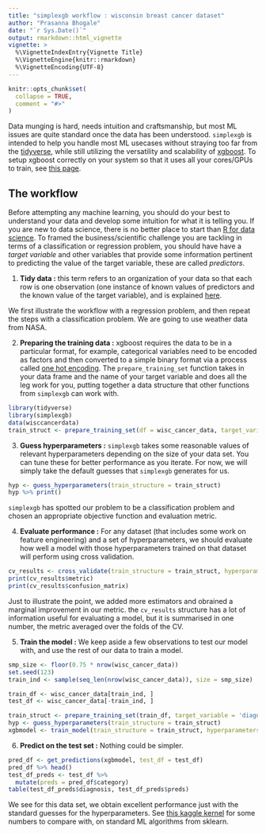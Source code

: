 ```yaml
---
title: "simplexgb workflow : wisconsin breast cancer dataset"
author: "Prasanna Bhogale"
date: "`r Sys.Date()`"
output: rmarkdown::html_vignette
vignette: >
  %\VignetteIndexEntry{Vignette Title}
  %\VignetteEngine{knitr::rmarkdown}
  %\VignetteEncoding{UTF-8}
---
```


```r
knitr::opts_chunk$set(
  collapse = TRUE,
  comment = "#>"
)
```

Data munging is hard, needs intuition and craftsmanship, but most ML issues are quite standard once the data has been understood. `simplexgb` is intended to help you handle most ML usecases without straying too far from the [tidyverse](https://www.tidyverse.org/), while still utilizing the versatility and scalability of [xgboost](https://xgboost.readthedocs.io/en/latest/). To setup xgboost correctly on your system so that it uses all your cores/GPUs to train, see [this page](https://xgboost.readthedocs.io/en/latest/build.html).

## The workflow

Before attempting any machine learning, you should do your best to understand your data and develop some intuition for what it is telling you. If you are new to data science, there is no better place to start than [R for data science](https://r4ds.had.co.nz/).
To framed the business/scientific challenge you are tackling in terms of a classification or regression problem, you should have have a *target variable* and other variables that provide some information pertinent to predicting the value of the target variable, these are called *predictors*. 

1. **Tidy data :** this term refers to an organization of your data so that each row is one observation (one instance of known values of predictors and the known value of the target variable), and is explained [here](http://vita.had.co.nz/papers/tidy-data.html).

We first illustrate the workflow with a regression problem, and then repeat the steps with a classification problem. We are going to use weather data from NASA. 

2. **Preparing the training data :** xgboost requires the data to be in a particular format, for example, categorical variables need to be encoded as factors and then converted to a simple binary format via a process called [one hot encoding](https://en.wikipedia.org/wiki/One-hot). The `prepare_training_set` function takes in your data frame and the name of your target variable and does all the leg work for you, putting together a data structure that other functions from `simplexgb` can work with. 

```r
library(tidyverse)
library(simplexgb)
data(wisccancerdata)
train_struct <- prepare_training_set(df = wisc_cancer_data, target_variable = 'diagnosis')
```

3. **Guess hyperparameters :** `simplexgb` takes some reasonable values of relevant hyperparameters depending on the size of your data set. You can tune these for better performance as you iterate. For now, we will simply take the default guesses that `simplexgb` generates for us. 

```r
hyp <- guess_hyperparameters(train_structure = train_struct)
hyp %>% print()
```

`simplexgb` has spotted our problem to be a classification problem and chosen an appropriate objective function and evaluation metric. 

4. **Evaluate performance :** For any dataset (that includes some work on feature engineering) and a set of hyperparameters, we should evaluate how well a model with those hyperparameters trained on that dataset will perform using cross validation. 

```r
cv_results <- cross_validate(train_structure = train_struct, hyperparameters = hyp, nfold = 5)
print(cv_results$metric)
print(cv_results$confusion_matrix)
```
Just to illustrate the point, we added more estimators and obrained a marginal improvement in our metric. the `cv_results` structure has a lot of information useful for evaluating a model, but it is summarised in one number, the metric averaged over the folds of the CV. 

5. **Train the model :** We keep aside a few observations to test our model with, and use the rest of our data to train a model.

```r
smp_size <- floor(0.75 * nrow(wisc_cancer_data))
set.seed(123)
train_ind <- sample(seq_len(nrow(wisc_cancer_data)), size = smp_size)

train_df <- wisc_cancer_data[train_ind, ]
test_df <- wisc_cancer_data[-train_ind, ]

train_struct <- prepare_training_set(train_df, target_variable = 'diagnosis')
hyp <- guess_hyperparameters(train_structure = train_struct)
xgbmodel <- train_model(train_structure = train_struct, hyperparameters = hyp)
```


6. **Predict on the test set :** Nothing could be simpler. 

```r
pred_df <- get_predictions(xgbmodel, test_df = test_df)
pred_df %>% head()
test_df_preds <- test_df %>% 
  mutate(preds = pred_df$category)
table(test_df_preds$diagnosis, test_df_preds$preds)
```

We see for this data set, we obtain excellent performance just with the standard guesses for the hyperparameters. See [this kaggle kernel](https://www.kaggle.com/gargmanish/basic-machine-learning-with-cancer) for some numbers to compare with, on standard ML algorithms from sklearn. 
